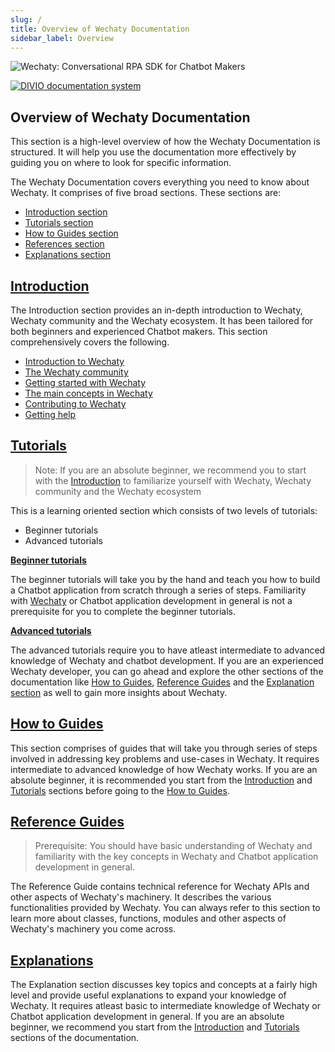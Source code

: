 ```yaml
---
slug: /
title: Overview of Wechaty Documentation
sidebar_label: Overview
---
```


![Wechaty: Conversational RPA SDK for Chatbot Makers](/img/wechaty-logo.svg)

[![DIVIO documentation system](https://img.shields.io/badge/DIVIO-Documentation%20System-blue)](https://documentation.divio.com/)

## Overview of Wechaty Documentation

This section is a high-level overview of how the Wechaty Documentation is structured. It will help you use the documentation more effectively by guiding you on where to look for specific information.

The Wechaty Documentation covers everything you need to know about Wechaty. It comprises of five broad sections. These sections are:

- [Introduction section](#placeholder)
- [Tutorials section](#placeholder)
- [How to Guides section](#placeholder)
- [References section](#placeholder)
- [Explanations section](#placeholder)

## [Introduction](##placeholder)

The Introduction section provides an in-depth introduction to Wechaty, Wechaty community and the Wechaty ecosystem. It has been tailored for both beginners and experienced Chatbot makers. This section comprehensively covers the following.

- [Introduction to Wechaty](#placeholder)
- [The Wechaty community](#community)
- [Getting started with Wechaty](#getting-started)
- [The main concepts in Wechaty](#main-concepts)
- [Contributing to Wechaty](#contributing)
- [Getting help](#help)

## [Tutorials](tutorials/overview.md)

> Note: If you are an absolute beginner, we recommend you to start with the [Introduction](#placeholder) to familiarize yourself with Wechaty, Wechaty community and the Wechaty ecosystem

This is a learning oriented section which consists of two levels of tutorials:
- Beginner tutorials
- Advanced tutorials 

**[Beginner tutorials](tutorials/overview.md)**

The beginner tutorials will take you by the hand and teach you how to build a Chatbot application from scratch through a series of steps. Familiarity with [Wechaty](/) or Chatbot application development in general is not a prerequisite for you to complete the beginner tutorials.

**[Advanced tutorials](tutorials/overview.md)**

The advanced tutorials require you to have atleast intermediate to advanced knowledge of Wechaty and chatbot development. If you are an experienced Wechaty developer, you can go ahead and explore the other sections of the documentation like [How to Guides](howto/overview.mdx), [Reference Guides](references/overview.mdx) and the [Explanation section](#placeholder) as well to gain more insights about Wechaty.


## [How to Guides](#placeholder)

This section comprises of guides that will take you through series of steps involved in addressing key problems and use-cases in Wechaty. It requires intermediate to advanced knowledge of how Wechaty works. If you are an absolute beginner, it is recommended you start from the [Introduction](#introduction) and [Tutorials](tutorials/overview.md) sections before going to the [How to Guides](howto/overview.mdx).

## [Reference Guides](#placeholder)

> Prerequisite: You should have basic understanding of Wechaty and familiarity with the key concepts in Wechaty and Chatbot application development in general.

The Reference Guide contains technical reference for Wechaty APIs and other aspects of Wechaty's machinery. It describes the various functionalities provided by Wechaty. You can always refer to this section to learn more about classes, functions, modules and other aspects of Wechaty's machinery you come across.

## [Explanations](#placeholder)

The Explanation section discusses key topics and concepts at a fairly high level and provide useful explanations to expand your knowledge of Wechaty. It requires atleast basic to intermediate knowledge of Wechaty or Chatbot application development in general. If you are an absolute beginner, we recommend you start from the [Introduction](#introduction) and [Tutorials](tutorials/overview.md) sections of the documentation.
